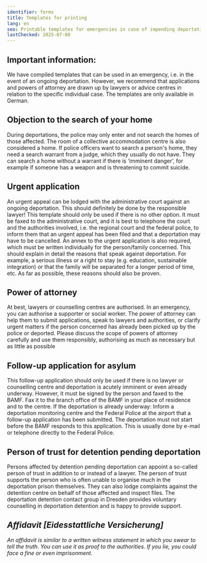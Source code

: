 ```yaml
---
identifier: forms
title: Templates for printing
lang: en
seo: Printable templates for emergencies in case of impending deportation in Saxony – objection, urgent application, power of attorney, asylum follow-up application, and trusted person
lastChecked: 2025-07-08
---
```


## Important information:

We have compiled templates that can be used in an emergency, i.e. in the event of an ongoing deportation. However, we recommend that applications and powers of attorney are drawn up by lawyers or <InternalShortLink identifier="contacts">advice centres</InternalShortLink> in relation to the specific individual case. The templates are only available in German.

## Objection to the search of your home

<ExternalShortLink identifier="form_search" />

During deportations, the police may only enter and not search the homes of those affected. The room of a collective accommodation centre is also considered a home. If police officers want to search a person's home, they need a search warrant from a judge, which they usually do not have. They can search a home without a warrant if there is ‘imminent danger’, for example if someone has a weapon and is threatening to commit suicide.

## Urgent application

<ExternalShortLink identifier="form_eilantrag" />

An urgent appeal can be lodged with the administrative court against an ongoing deportation. This should definitely be done by the responsible lawyer! This template should only be used if there is no other option. It must be faxed to the administrative court, and it is best to telephone the court and the authorities involved, i.e. the regional court and the federal police, to inform them that an urgent appeal has been filed and that a deportation may have to be cancelled. An annex to the urgent application is also required, which must be written individually for the person/family concerned. This should explain in detail the reasons that speak against deportation. For example, a serious illness or a right to stay (e.g. education, sustainable integration) or that the family will be separated for a longer period of time, etc. As far as possible, these reasons should also be proven.

## Power of attorney

<ExternalShortLink identifier="form_vollmacht" />

At best, lawyers or counselling centres are authorised. In an emergency, you can authorise a supporter or social worker. The power of attorney can help them to submit applications, speak to lawyers and authorities, or clarify urgent matters if the person concerned has already been picked up by the police or deported. Please discuss the scope of powers of attorney carefully and use them responsibly, authorising as much as necessary but as little as possible

## Follow-up application for asylum

<ExternalShortLink identifier="form_followup" />

This follow-up application should only be used if there is no lawyer or counselling centre and deportation is acutely imminent or even already underway. However, it must be signed by the person and faxed to the BAMF. Fax it to the branch office of the BAMF in your place of residence and to the centre. If the deportation is already underway: Inform a deportation monitoring centre and the Federal Police at the airport that a follow-up application has been submitted. The deportation must not start before the BAMF responds to this application. This is usually done by e-mail or telephone directly to the Federal Police.

## Person of trust for detention pending deportation

<ExternalShortLink identifier="form_detention" />

Persons affected by detention pending deportation can appoint a so-called person of trust in addition to or instead of a lawyer. The person of trust supports the person who is often unable to organise much in the deportation prison themselves. They can also lodge complaints against the detention centre on behalf of those affected and inspect files. The deportation detention contact group in Dresden provides voluntary counselling in deportation detention and is happy to provide support.
<Address identifier="abschiebehaftkontaktgruppe" />

## Affidavit [Eidesstattliche Versicherung]

<ExternalShortLink identifier="form_affidavit" />

An affidavit is similar to a written witness statement in which you swear to tell the truth. You can use it as proof to the authorities. If you lie, you could face a fine or even imprisonment.
